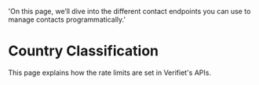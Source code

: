   'On this page, we’ll dive into the different contact endpoints you can use to manage contacts programmatically.'

# Country Classification

This page explains how the rate limits are set in Verifiet's APIs.
